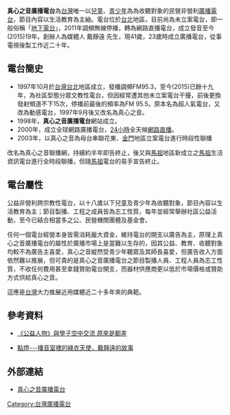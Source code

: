 {{Inappropriate tone|time=2016-4-22}}
{{廣播電臺
| 電臺名稱         = 真心之音廣播電台
| 英文名稱         = 
| 電臺圖片檔案     = 
| 電臺圖片尺寸     = 
| 電臺圖片名稱     = 
| 所屬國家         = {{ROC-TWN}}
| 總部所在         = {{TWN}}
| 播放地區         = {{TWN}}台北
| 開播日期         = 1997年10月
| 停播日期         =
| 主要语言         = [[國語|國語]]
| 電臺口號         = 
| 隶属             = 
| 擁有者           = 
| 持股者           = 
| 董事长           = 
| 前電臺名稱       = 
| 被取代名稱       = 
| 集團同類頻道     = 
| 重播服務頻道     = 
| 電臺官方網站     = http://www.heartradio.net
| 備註             = 
| 收听时间01       = 台北
| 收听频率01       = FM95.5
| 線上收聽網站01   = 
| 線上收聽網址01   =  
}}
'''真心之音廣播電台'''為[[台灣|台灣]]唯一以[[兒童|兒童]]、[[青少年|青少年]]為為收聽對象的民營非營利[[廣播電台|廣播電台]]，節目內容以生活教育為主紬。電台位於[[台北|台北]]地區，目前尚為未立案電台，即一般俗稱「[[地下電台|地下電台]]」，2011年調頻無線停播，轉為網路直播電台，成立發音至今(2015)19年。創辦人為媒體人 戴靜遠 先生，現41歲，23歲時成立廣播電台，從事電視後製工作近二十年。

==電台簡史==
*1997年10月於[[台灣|台灣]][[台北|台北]]地區成立，發播調頻FM95.3，至今(2015)已餘十九年，為社區型態分眾文教性電台，但因經常遭其他未立案電台干擾，前後更換發射頻道不下15次，停播前最後的頻率為FM 95.5。原本名為超人氣電台，又改為動感電台，1997年9月後又改名為真心之音。
*1998年，'''真心之音廣播電台'''網站成立。
*2000年，成立全球網路廣播電台，[[24小時|24小時]]全天候[[網路直播|網路直播]]。
*2003年，以真心之音為母台串聯花東、[[金門|金門]]地區立案電台進行時段性聯播
改名為真心之音聯播網，持續約半年即告終止，後又與[[馬祖|馬祖]]地區新成立之[[馬祖|馬祖]]生活資訊電台進行全時段聯播，但隨[[馬祖|馬祖]]電台的易手宣告終止。

==電台屬性==
公益非營利跨宗教性電台，以十八歲以下兒童及青少年為收聽對象，節目內容以生活教育為主；節目製播、工程之成員皆為志工性質，每年並經常舉辦社區公益活動，至今已結合相當多之公、民營機關團體及基金會。

任何一個電台經營本身皆需消耗龐大資金，維持電台的開支以廣告為主，原理上真心之音廣播電台的屬性於廣播市場上是當難以生存的，因其公益、教育、收聽對象均較不為廣告主喜愛，真心之音縱然受青少年聽眾及其師長喜愛，但廣告收入方面依然難以推展，但可貴的是真心之音廣播電台之節目製播人員、工程人員為志工性質，不收任何費用甚至拿錢贊助電台開支，而器材供應商更以低於市場價格或贊助方式供給真心之音。

這應是[[台灣|台灣]]大力推展近用媒體近二十多年來的典範。

==參考資料==
{{reflist}}
*[http://www.merit-times.com.tw/NewsPage.aspx?unid=53060 《公益人物》與學子空中交流 原來是郵差] {{Wayback|url=http://www.merit-times.com.tw/NewsPage.aspx?unid=53060 |date=20190604183259 }}

*[http://vcenter.iis.sinica.edu.tw/watch.php?val=aWQ9TWwzbk16ST0 點燈---播音室裡的綠衣天使，戴靜遠的故事] {{Wayback|url=http://vcenter.iis.sinica.edu.tw/watch.php?val=aWQ9TWwzbk16ST0 |date=20190608145602 }}

==外部連結==
*[http://www.heartradio.net 真心之音廣播電台] {{Wayback|url=http://www.heartradio.net/ |date=20210422025616 }}

[[Category:台灣廣播電台|Category:台灣廣播電台]]
